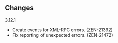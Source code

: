 == Changes ==

;3.12.1
* Create events for XML-RPC errors. (ZEN-21392)
* Fix reporting of unexpected errors. (ZEN-21472)
